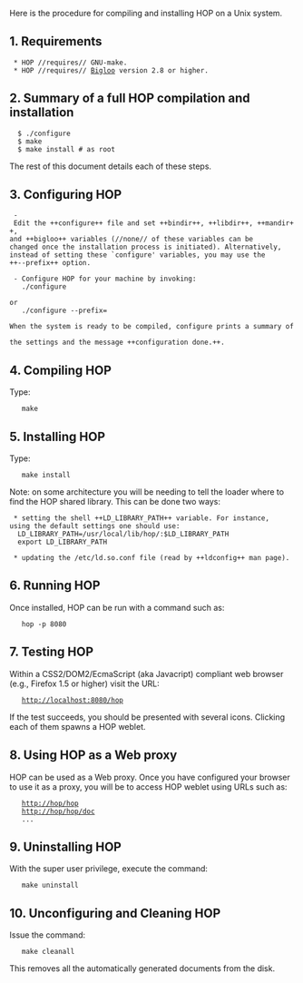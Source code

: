 Here is the procedure for compiling and installing HOP on a Unix system.

== 1. Requirements ==

  * HOP //requires// GNU-make.
  * HOP //requires// [[http://www.inria.fr/mimosa/fp/Bigloo|Bigloo]] version 2.8 or higher.

== 2. Summary of a full HOP compilation and installation ==

   $ ./configure
   $ make
   $ make install # as root


The rest of this document details each of these steps.

== 3. Configuring HOP ==

  - Edit the ++configure++ file and set ++bindir++, ++libdir++, ++mandir++,
 and ++bigloo++ variables (//none// of these variables can be 
 changed once the installation process is initiated). Alternatively,
 instead of setting these `configure' variables, you may use the
 ++--prefix++ option.

  - Configure HOP for your machine by invoking:
    ./configure

 or
    ./configure --prefix=<your-prefix>


 When the system is ready to be compiled, configure prints a summary of 
 the settings and the message ++configuration done.++.


== 4. Compiling HOP ==

Type:
    make


== 5. Installing HOP ==

Type:
    make install


Note: on some architecture you will be needing to tell the 
loader where to find the HOP shared library. This can be done 
two ways:

  * setting the shell ++LD_LIBRARY_PATH++ variable. For instance,
 using the default settings one should use:
   LD_LIBRARY_PATH=/usr/local/lib/hop/<VERSION>:$LD_LIBRARY_PATH
   export LD_LIBRARY_PATH
  
  * updating the /etc/ld.so.conf file (read by ++ldconfig++ man page).

== 6. Running HOP ==

Once installed, HOP can be run with a command such as:

    hop -p 8080

== 7. Testing HOP ==

Within a CSS2/DOM2/EcmaScript (aka Javacript) compliant web browser
(e.g., Firefox 1.5 or higher) visit the URL:

    http://localhost:8080/hop


If the test succeeds, you should be presented with several icons. Clicking
each of them spawns a HOP weblet.

== 8. Using HOP as a Web proxy ==

HOP can be used as a Web proxy. Once you have configured your browser to
use it as a proxy, you will be to access HOP weblet using URLs such as:

    http://hop/hop
    http://hop/hop/doc
    ...


== 9. Uninstalling HOP ==

With the super user privilege, execute the command:

    make uninstall


== 10. Unconfiguring and Cleaning HOP ==

Issue the command:

    make cleanall


This removes all the automatically generated documents from the disk.

  
